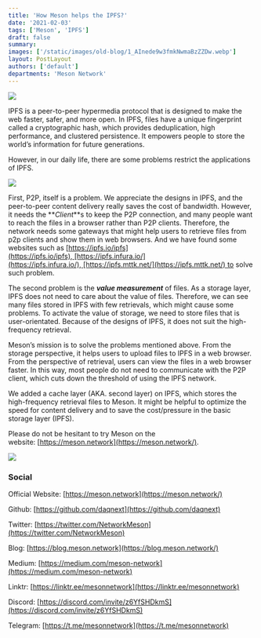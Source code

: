 ```yaml
---
title: 'How Meson helps the IPFS?'
date: '2021-02-03'
tags: ['Meson', 'IPFS']
draft: false
summary:
images: ['/static/images/old-blog/1_AInede9w3fmkNwmaBzZZDw.webp']
layout: PostLayout
authors: ['default']
departments: 'Meson Network'
---
```


![](/static/images/old-blog/1_AInede9w3fmkNwmaBzZZDw.webp)

IPFS is a peer-to-peer hypermedia protocol that is designed to make the web faster, safer, and more open. In IPFS, files have a unique fingerprint called a cryptographic hash, which provides deduplication, high performance, and clustered persistence. It empowers people to store the world’s information for future generations.

However, in our daily life, there are some problems restrict the applications of IPFS.

![](/static/images/old-blog/1___B_B6h5-s_6Qb4NTHYszg.png)

First, P2P, itself is a problem. We appreciate the designs in IPFS, and the peer-to-peer content delivery really saves the cost of bandwidth. However, it needs the **_Client_**s to keep the P2P connection, and many people want to reach the files in a browser rather than P2P clients. Therefore, the network needs some gateways that might help users to retrieve files from p2p clients and show them in web browsers. And we have found some websites such as [https://ipfs.io/ipfs](https://ipfs.io/ipfs), [https://ipfs.infura.io/](https://ipfs.infura.io/), [https://ipfs.mttk.net/](https://ipfs.mttk.net/) to solve such problem.

The second problem is the **_value measurement_** of files. As a storage layer, IPFS does not need to care about the value of files. Therefore, we can see many files stored in IPFS with few retrievals, which might cause some problems. To activate the value of storage, we need to store files that is user-orientated. Because of the designs of IPFS, it does not suit the high-frequency retrieval.

Meson’s mission is to solve the problems mentioned above. From the storage perspective, it helps users to upload files to IPFS in a web browser. From the perspective of retrieval, users can view the files in a web browser faster. In this way, most people do not need to communicate with the P2P client, which cuts down the threshold of using the IPFS network.

We added a cache layer (AKA. second layer) on IPFS, which stores the high-frequency retrieval files to Meson. It might be helpful to optimize the speed for content delivery and to save the cost/pressure in the basic storage layer (IPFS).

Please do not be hesitant to try Meson on the website: [https://meson.network](https://meson.network/).

![](/static/images/old-blog/1_E3vULAghskVUwNZar8YL7w.png)

### **Social**

Official Website: [https://meson.network](https://meson.network/)

Github: [https://github.com/daqnext](https://github.com/daqnext)

Twitter: [https://twitter.com/NetworkMeson](https://twitter.com/NetworkMeson)

Blog: [https://blog.meson.network](https://blog.meson.network/)

Medium: [https://medium.com/meson-network](https://medium.com/meson-network)

Linktr: [https://linktr.ee/mesonnetwork](https://linktr.ee/mesonnetwork)

Discord: [https://discord.com/invite/z6YfSHDkmS](https://discord.com/invite/z6YfSHDkmS)

Telegram: [https://t.me/mesonnetwork](https://t.me/mesonnetwork)
